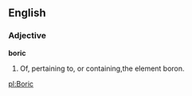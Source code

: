==English==

===Adjective===

'''boric'''

#Of, pertaining to, or containing,the element boron.

[[pl:Boric]]